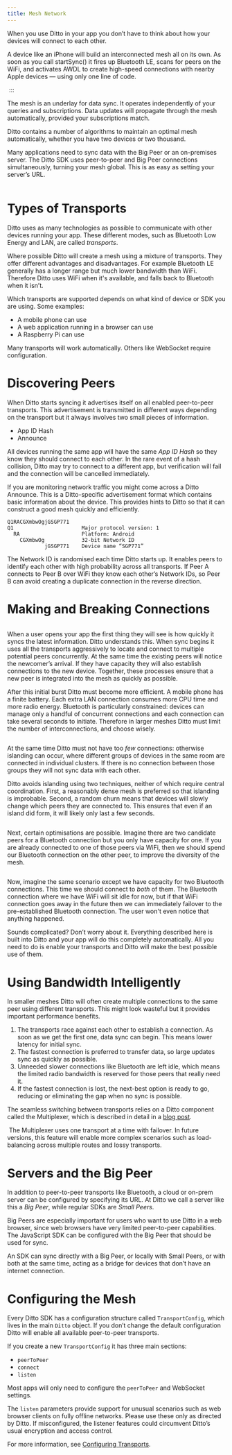 ```yaml
---
title: Mesh Network
---
```


When you use Ditto in your app you don’t have to think about how your devices will connect to each other.&#x20;

A device like an iPhone will build an interconnected mesh all on its own. As soon as you call startSync() it fires up Bluetooth LE, scans for peers on the WiFi, and activates AWDL to create high-speed connections with nearby Apple devices — using only one line of code.

<Frame>
  <img src="/v4-4/images/image-9.gif" alt=""/>
</Frame>
:::

The mesh is an underlay for data sync. It operates independently of your queries and subscriptions. Data updates will propagate through the mesh automatically, provided your subscriptions match.

Ditto contains a number of algorithms to maintain an optimal mesh automatically, whether you have two devices or two thousand.

Many applications need to sync data with the Big Peer or an on-premises server. The Ditto SDK uses peer-to-peer and Big Peer connections simultaneously, turning your mesh global. This is as easy as setting your server’s URL.

<Frame>
  <img src="/v4-4/images/image-10.gif" alt=""/>
</Frame>

# Types of Transports

Ditto uses as many technologies as possible to communicate with other devices running your app. These different modes, such as Bluetooth Low Energy and LAN, are called *transports*.

Where possible Ditto will create a mesh using a mixture of transports. They offer different advantages and disadvantages. For example Bluetooth LE generally has a longer range but much lower bandwidth than WiFi. Therefore Ditto uses WiFi when it's available, and falls back to Bluetooth when it isn’t.

Which transports are supported depends on what kind of device or SDK you are using. Some examples:

- A mobile phone can use
- A web application running in a browser can use
- A Raspberry Pi can use

Many transports will work automatically. Others like WebSocket require configuration. 

# Discovering Peers

When Ditto starts syncing it advertises itself on all enabled peer-to-peer transports. This advertisement is transmitted in different ways depending on the transport but it always involves two small pieces of information.

- App ID Hash
- Announce

All devices running the same app will have the same *App ID Hash* so they know they should connect to each other. In the rare event of a hash collision, Ditto may try to connect to a different app, but verification will fail and the connection will be cancelled immediately.

If you are monitoring network traffic you might come across a Ditto Announce. This is a Ditto-specific advertisement format which contains basic information about the device. This provides hints to Ditto so that it can construct a good mesh quickly and efficiently.

```none
Q1RACGXmbwOgjGSGP771
Q1                      Major protocol version: 1
  RA                    Platform: Android
    CGXmbwOg            32-bit Network ID
            jGSGP771    Device name “SGP771”
```

The Network ID is randomised each time Ditto starts up. It enables peers to identify each other with high probability across all transports. If Peer A connects to Peer B over WiFi they know each other’s Network IDs, so Peer B can avoid creating a duplicate connection in the reverse direction.

# Making and Breaking Connections

<Frame>
  <img src="/v4-4/images/image-11.webp" alt=""/>
</Frame>

When a user opens your app the first thing they will see is how quickly it syncs the latest information. Ditto understands this. When sync begins it uses all the transports aggressively to locate and connect to multiple potential peers concurrently. At the same time the existing peers will notice the newcomer’s arrival. If they have capacity they will also establish connections to the new device. Together, these processes ensure that a new peer is integrated into the mesh as quickly as possible.

After this initial burst Ditto must become more efficient. A mobile phone has a finite battery. Each extra LAN connection consumes more CPU time and more radio energy. Bluetooth is particularly constrained: devices can manage only a handful of concurrent connections and each connection can take several seconds to initiate. Therefore in larger meshes Ditto must limit the number of interconnections, and choose wisely.

<Frame>
  <img src="/v4-4/images/image-12.webp" alt=""/>
</Frame>

At the same time Ditto must not have too *few* connections: otherwise islanding can occur, where different groups of devices in the same room are connected in individual clusters. If there is no connection between those groups they will not sync data with each other.

Ditto avoids islanding using two techniques, neither of which require central coordination. First, a reasonably dense mesh is preferred so that islanding is improbable. Second, a random churn means that devices will slowly change which peers they are connected to. This ensures that even if an island did form, it will likely only last a few seconds.

<Frame>
  <img src="/v4-4/images/image-13.webp" alt=""/>
</Frame>

Next, certain optimisations are possible. Imagine there are two candidate peers for a Bluetooth connection but you only have capacity for one. If you are already connected to one of those peers via WiFi, then we should spend our Bluetooth connection on the other peer, to improve the diversity of the mesh.

<Frame>
  <img src="/v4-4/images/image-14.webp" alt=""/>
</Frame>

Now, imagine the same scenario except we have capacity for two Bluetooth connections. This time we should connect to *both* of them. The Bluetooth connection where we have WiFi will sit idle for now, but if that WiFi connection goes away in the future then we can immediately failover to the pre-established Bluetooth connection. The user won't even notice that anything happened.

Sounds complicated? Don’t worry about it. Everything described here is built into Ditto and your app will do this completely automatically. All you need to do is enable your transports and Ditto will make the best possible use of them.

# Using Bandwidth Intelligently

In smaller meshes Ditto will often create multiple connections to the same peer using different transports. This might look wasteful but it provides important performance benefits.

1. The transports race against each other to establish a connection. As soon as we get the first one, data sync can begin. This means lower latency for initial sync.
2. The fastest connection is preferred to transfer data, so large updates sync as quickly as possible.
3. Unneeded slower connections like Bluetooth are left idle, which means the limited radio bandwidth is reserved for those peers that really need it.
4. If the fastest connection is lost, the next-best option is ready to go, reducing or eliminating the gap when no sync is possible.

The seamless switching between transports relies on a Ditto component called the Multiplexer, which is described in detail in a <a href="https://www.ditto.live/blog/the-new-network-multiplexer" target="_blank">blog post</a>.

<Frame>
  <img src="/v4-4/images/image-15.gif" alt=""/>
</Frame>
The Multiplexer uses one transport at a time with failover. In future versions, this feature will enable more complex scenarios such as load-balancing across multiple routes and lossy transports.

# Servers and the Big Peer

In addition to peer-to-peer transports like Bluetooth, a cloud or on-prem server can be configured by specifying its URL. At Ditto we call a server like this a *Big Peer*, while regular SDKs are *Small Peers*.

Big Peers are especially important for users who want to use Ditto in a web browser, since web browsers have very limited peer-to-peer capabilities. The JavaScript SDK can be configured with the Big Peer that should be used for sync.

An SDK can sync directly with a Big Peer, or locally with Small Peers, or with both at the same time, acting as a bridge for devices that don’t have an internet connection.

# Configuring the Mesh

Every Ditto SDK has a configuration structure called `TransportConfig`, which lives in the main `Ditto` object. If you don’t change the default configuration Ditto will enable all available peer-to-peer transports.

If you create a new `TransportConfig` it has three main sections:

- `peerToPeer`
- `connect`
- `listen`

Most apps will only need to configure the `peerToPeer` and WebSocket settings.

The `listen` parameters provide support for unusual scenarios such as web browser clients on fully offline networks. Please use these only as directed by Ditto. If misconfigured, the listener features could circumvent Ditto’s usual encryption and access control.

For more information, see [Configuring Transports](<./../Transports/Configuring Transports.md>).
